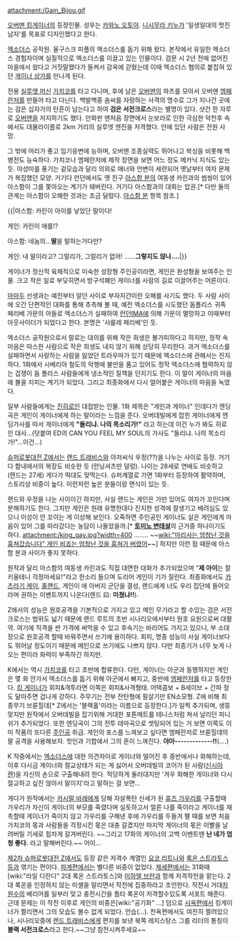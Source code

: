 attachment:/Gain_Bijou.gif

[[오버맨 킹게이너]]의 등장인물. 성우는 [[카와노 오토야]]. [[니시무라 키누]]가 '일생일대의 멋진 남자'를 목표로 디자인했다고 한다.

[[엑소더스]] 공작원. 울구스크 피플의 액소더스를 돕기 위해 왔다. 본작에서 유일한 엑소더스 경험자이며 실질적으로 엑소더스를 이끌고 있는 인물이다. 검문 시 2년 전에 없어진 마을에서 왔다고 거짓말했다가 들켜서 감옥에 갇혔는데 이때 엑소더스 혐의로 붙잡혀 있던 [[게이너 상가]]를 만나게 된다. 

전용 [[실루엣 머신]] [[가치코]]를 타고 다니며, 후에 남은 [[오버맨]]의 파츠를 모아서 오버맨 [[엠페란저]]를 만들어 타고 다닌다. 백발백중 솜씨를 자랑하는 사격의 명수로 그가 지나간 곳에는 검은 십자가의 탄흔이 남는다고 하여 '''검은 서전크로스'''라는 별명이 있다. 샷건 한 자루로 [[오버맨]]을 저지하기도 했다. 만화판 맨처음 장면에서 눈보라로 인한 극심한 악천후 속에서도 대물라이플로 2km 거리의 실루엣 엔진을 저격했다. 안에 있던 사람은 전원 사망.

그 밖에 머리가 좋고 임기응변에 능하며, 오버맨 조종실력도 뛰어나고 복싱을 비롯해 백병전도 능숙하다. 가치코나 엠페란저에 제작 장면을 보면 어느 정도 메카닉 지식도 있는 듯. 야성미를 풍기는 겉모습과 달리 의외로 매너와 언변이 세련되어 옛날부터 여자 문제가 복잡했던 모양. 거기다 런던에서도 옛 친구 [[아스함 분]]의 여동생 카린과의 썸씽이 있어 아스함이 그를 쫓아오는 계기가 돼버린다. 거기다 아스함과의 대화는 압권.[* 다만 둘의 관계는 아스함이 오해한 것과는 조금 달랐다. [[아스함 분]] 항목 참조.]

{{|아스함: 카린이 아이를 낳았단 말이다!

게인: 카린이 애를!?

아스함: 네놈의…'''딸'''을 말하는거다만?

게인: 내 딸이라고? 그럴리가, 그럴리가 없어! ……'''그렇지도 않나….'''|}}

게이너가 정신적 육체적으로 미숙한 성장형 주인공이라면, 게인은 완성형을 보여주는 인물. 크고 작은 일로 부딪히면서 방구석폐인 게이너를 사람의 길로 이끌어주는 어른이다.

[[마마두]] 선생과는 예전부터 알던 사이로 부자지간이란 오해를 사기도 했다. 두 사람 사이에 오간 단편적인 대화를 통해 추측해 볼 때, 예전 엑소더스를 시도했던 돔폴리스 귀족 페리베 가문의 아들로 엑소더스가 실패하여 [[런던IMA]]에 의해 가문이 멸망하고 이때부터 아웃사이더가 되었다고 한다. 본명은 '샤를레 페리베'인 듯.

엑소더스 공작원으로서 말로는 대의를 위해 작은 희생은 불가피하다고 하지만, 정작 속마음은 따스한 사람으로 작은 희생도 내지 않기 위해 상당히 무리한다. 과거 엑소더스를 실패하면서 사랑하는 사람을 잃었던 트라우마가 있기 때문에 엑소더스에 관해서는 진지하다. 1화에서 시베리아 철도의 악행에 불만을 품고 있어도 정작 엑소더스에 협력하지 않는 겁쟁이 돔 폴리스 사람들에게 냉소적인 질책을 던지기도 한다. 이 말이 게이너의 마음에 불을 지피는 계기가 되었다. 그리고 최종화에서 다시 얼어붙은 게이너의 마음을 녹였다.

일부 사람들에게는 [[진히로인]] 대접받는 인물. 1화 제목은 "게인과 게이너" 인데다가 엔딩곡은 게인이 게이너에게 하는 말이라는 느낌을 준다. 오버데빌에게 잡힌 게이너에게 엔딩가사를 따서 게이너에게 '''"들리냐. 나의 목소리가!"''' 라고 하는데 이건 누가 봐도 히로인 대사...(덧붙여 ED의 CAN YOU FEEL MY SOUL의 가사도 "들리냐. 나의 목소리가!"...이건...)

[[슈퍼로봇대전 Z]]에서는 [[랜드 트래비스]]와 아저씨식 우정(??)을 나누는 사이로 등장. 거기다 함내에서의 복장도 비슷한 듯 (런닝셔츠만 덜렁). 나이는 28세로 연배도 비슷하고 (랜드는 27세) 게다가 떡대도 맞먹는다.
슈퍼계열로 가면 1화부터 등장하여 활약하며, 스토리상 비중이 높다. 이런저런 높은 분들이랑 면식이 있는 듯. 

랜드와 우정을 나눈 사이이긴 하지만, 사실 랜드는 게인은 가만 있어도 여자가 꼬인다며 분해하기도 한다. 그치만 게인은 원래 유명한대다 진지한 성격에 잘생기고 배려심도 있으니 이성이 안 꼬이는 게 이상해 보인다. 오죽하면 주인공인 게이너도 실은 게인에게 마음이 있어 그를 따라갔다는 농담이 나돌았을까.[* '''[[토미노 변태설]]'''의 근거중 하나이기도 하다. attachment:/king_gay.jpg?width=400 ........ ~~[[wiki:"마리사는 엄청난 것을 훔쳐갔습니다" 게인 비죠는 엄청난 것을 훔쳐가 버렸어]]~~] 하지만 이런 점 때문에 아스함 분과 사이가 좋지 못하다. 

원작과 달리 아스함의 여동생 카린과도 직접 대면한 대화가 추가되었으며 "'''제 아이'''는 잘 키울테니 걱정마세요!"라고 한소리 들으며 도리어 게인이 기가 질린다. 최종화에서도 [[카츠라기 케이]], [[홀랜드]], 게인이 애 아버지 군단을 결성, 랜드에게 너도 우리 집단에 들어오라며 권하는 이벤트까지 나온다(랜드 曰: '''미쳤냐!!''').

Z에서의 성능은 원호공격을 기본적으로 가지고 있고 메인 무기라고 할 수있는 검은 서전크로스는 범위도 넓기 때문에 랜드 루트의 초반 시나리오에서부터 원호 요원으로써 대활약. 여기에 직격을 싼 가격에 써먹을 수 있고 후속기는 바리어도 가지고 있으니, 부 소대장으로 원호공격 할때 바꿔주면서 쓰기에 용이하다. 회피, 명중 성능이 사실 게이너보다도 뛰어날 정도이기 때문에 메인으로 쓰기에도 나쁘지 않다. 다만 최종기가 너무 늦게 나오는 편이라 화력이 부족하긴 하지만.

K에서는 역시 [[가치코]]를 타고 초반에 합류한다. 다만, 게이너는 아군과 동행하지만 게인은 몇 화 안가서 엑소더스를 돕기 위해 아군에서 빠지고, 중반에 [[엠페란저]]를 타고 등장한다. [[킹 게이너]]가 회피&격투라면 이쪽은 회피&사격형태. 어택콤보 + B세이브 + 간파 정도 달아주면 겁나게 강하다. 주무기는 전부 잔탄형에 필살기만 EN소모형. Z에 비해 최종무기 브륜힐데[* Z에서는 '블랙홀'이라는 이름으로 등장한다.]가 일찍 추가되며, 생뚱맞지만 원작에서 오버데빌을 잡기위해 거대한 포톤메트를 테니스처럼 쳐서 날리던 피니쉬가 추가되었다. 또한 엔딩곡이 그의 전투 테마곡으로 셋팅되어 있는 거 보면 이쪽도 이미 작품의 또다른 [[주인공]] 취급. 게인의 포스를 느껴보고 싶다면 엠페란저로 브륜힐데의 팔 공격을 사용해보자. 컷인과 기합에서 그의 혼이 느껴진다. '''야아-------------!!'''(....)

K 작중에서는 [[엑소더스]]에 대한 의견차이로 게이너와 떨어진 후 중반에서나 화해하는데, 이후 다시금 게이너와 절교상태가 되는 게 싫어서 오버데빌의 코어가 된 사람([[신시아 렌]])을 자신의 손으로 구출해내려 한다. 적당하게 둘러대지만 '겨우 화해한 게이너와 다시 절교하고 싶진 않아서 말이지'라고 말하는 걸 보면...

게다가 원작에서는 [[카시말 바레]]에게 당해 자살폭탄 신세가 된 [[휴즈 가우리]]를 구출할때 가우리가 자신이 게이너의 부모를 죽였다며 실토하고서 얼른 나를 죽이라고 게이너를 재촉할때 게이너가 죽이지 않고 가우리를 구해낸 후에 가우리를 두들겨 팰 때를 보면 처음 가치코의 몫과 사람들을 걱정시킨 몫은 대충 갈겼지만 마지막 게이너의 몫은 이빨을 날려버릴 기세로 힘차게 갈겨버린다. ~~그리고 17화의 게이너의 고백 이벤트땐 '''난 네가 엄청 좋다.''' 라고 말해버린다.~~ 어이...

[[제2차 슈퍼로봇대전 Z]]에서도 등장 같은 저격수 계열인 [[요코 리트나]]와 [[록온 스트라토스]]등과 엮기는 편이다. [[파계편]]에서는 별다른 비중이 없었다. [[제세편]]에서는 31화때 [wiki:"라일 디란디" 2대 록온 스트라토스]와 [[미하엘 브란]]과 함께 저격작전을 맡는다. 2대 록온을 인정하지 않는 미셸을 말리면서 작전에 집중하라고 조언한다. 작전시 거대[[차원수]]의 베리어를 일부러 맞고 충전시간을 틈타 록온이 저격할수있도록 서포트 해준다. 근데 문제는 이 작전 이후로 게인의 비중은[wiki:"공기화" ...] 덤으로 [[시옥편]]에서 킹게이너가 짤리면서 그의 모습도 볼수 없게 되었다. 안습(...). 천옥편에서도 여전히 짤려있으나, 시나리오중에 [[랜드 트래비스]]에게 편지를 보낸 북쪽 레지스탕스 그룹 리더의 통칭이 '''블랙 서전크로스'''라고 한다.~~그냥 참전시켜주세요~~
